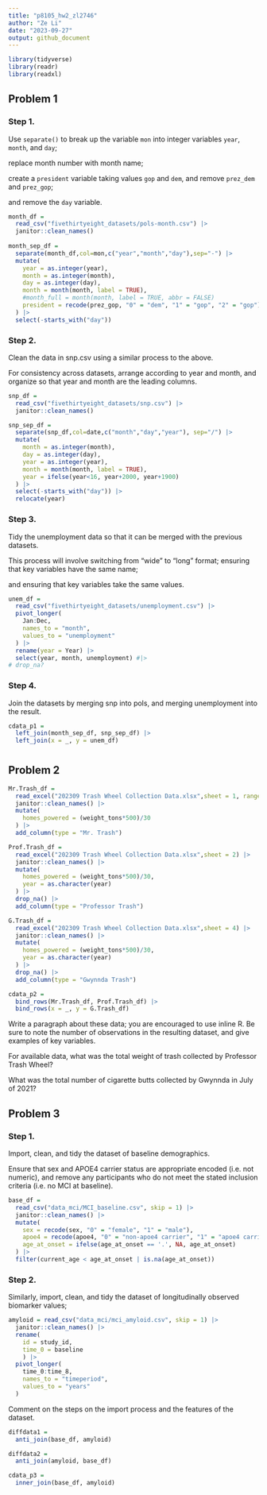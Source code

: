 ```yaml
---
title: "p8105_hw2_zl2746"
author: "Ze Li"
date: "2023-09-27"
output: github_document
---
```


```r
library(tidyverse)
library(readr)
library(readxl)
```

## Problem 1

### Step 1. 

Use `separate()` to break up the variable `mon` into integer variables `year`, `month`, and `day`; 

replace month number with month name; 

create a `president` variable taking values `gop` and `dem`, and remove `prez_dem` and `prez_gop`; 

and remove the `day` variable.

```r
month_df = 
  read_csv("fivethirtyeight_datasets/pols-month.csv") |>
  janitor::clean_names()
  
month_sep_df =
  separate(month_df,col=mon,c("year","month","day"),sep="-") |>
  mutate(
    year = as.integer(year),
    month = as.integer(month),
    day = as.integer(day),
    month = month(month, label = TRUE),
    #month_full = month(month, label = TRUE, abbr = FALSE)
    president = recode(prez_gop, "0" = "dem", "1" = "gop", "2" = "gop")
  ) |>
  select(-starts_with("day"))
```

### Step 2. 

Clean the data in snp.csv using a similar process to the above. 

For consistency across datasets, arrange according to year and month, and organize so that year and month are the leading columns.

```r
snp_df = 
  read_csv("fivethirtyeight_datasets/snp.csv") |>
  janitor::clean_names()

snp_sep_df =
  separate(snp_df,col=date,c("month","day","year"), sep="/") |>
  mutate(
    month = as.integer(month),
    day = as.integer(day),
    year = as.integer(year),
    month = month(month, label = TRUE),
    year = ifelse(year<16, year+2000, year+1900)
  ) |>
  select(-starts_with("day")) |>
  relocate(year)
```

### Step 3. 

Tidy the unemployment data so that it can be merged with the previous datasets. 

This process will involve switching from “wide” to “long” format; ensuring that key variables have the same name; 

and ensuring that key variables take the same values.

```r
unem_df = 
  read_csv("fivethirtyeight_datasets/unemployment.csv") |>
  pivot_longer(
    Jan:Dec, 
    names_to = "month",
    values_to = "unemployment"
  ) |> 
  rename(year = Year) |> 
  select(year, month, unemployment) #|>
# drop_na?
```

### Step 4. 

Join the datasets by merging snp into pols, and merging unemployment into the result. 

```r
cdata_p1 = 
  left_join(month_sep_df, snp_sep_df) |>
  left_join(x = _, y = unem_df) 

```

#

## Problem 2

```r
Mr.Trash_df = 
  read_excel("202309 Trash Wheel Collection Data.xlsx",sheet = 1, range = "A2:N549") |>
  janitor::clean_names() |>
  mutate(
    homes_powered = (weight_tons*500)/30
  ) |>
  add_column(type = "Mr. Trash")

Prof.Trash_df = 
  read_excel("202309 Trash Wheel Collection Data.xlsx",sheet = 2) |>
  janitor::clean_names() |>
  mutate(
    homes_powered = (weight_tons*500)/30,
    year = as.character(year)
  ) |>
  drop_na() |>
  add_column(type = "Professor Trash") 

G.Trash_df = 
  read_excel("202309 Trash Wheel Collection Data.xlsx",sheet = 4) |>
  janitor::clean_names() |>
  mutate(
    homes_powered = (weight_tons*500)/30,
    year = as.character(year)
  ) |>
  drop_na() |>
  add_column(type = "Gwynnda Trash")

cdata_p2 = 
  bind_rows(Mr.Trash_df, Prof.Trash_df) |>
  bind_rows(x = _, y = G.Trash_df)
```

Write a paragraph about these data; you are encouraged to use inline R. Be sure to note the number of observations in the resulting dataset, and give examples of key variables.

For available data, what was the total weight of trash collected by Professor Trash Wheel? 

What was the total number of cigarette butts collected by Gwynnda in July of 2021?


## Problem 3

### Step 1. 

Import, clean, and tidy the dataset of baseline demographics. 

Ensure that sex and APOE4 carrier status are appropriate encoded (i.e. not numeric), and remove any participants who do not meet the stated inclusion criteria (i.e. no MCI at baseline). 

```r
base_df = 
  read_csv("data_mci/MCI_baseline.csv", skip = 1) |>
  janitor::clean_names() |>
  mutate(
    sex = recode(sex, "0" = "female", "1" = "male"),
    apoe4 = recode(apoe4, "0" = "non-apoe4 carrier", "1" = "apoe4 carrier"),
    age_at_onset = ifelse(age_at_onset == '.', NA, age_at_onset)
  ) |>
  filter(current_age < age_at_onset | is.na(age_at_onset)) 
```



### Step 2. 

Similarly, import, clean, and tidy the dataset of longitudinally observed biomarker values; 

```r
amyloid = read_csv("data_mci/mci_amyloid.csv", skip = 1) |>
  janitor::clean_names() |>
  rename(
    id = study_id,
    time_0 = baseline
    ) |>
  pivot_longer(
    time_0:time_8, 
    names_to = "timeperiod",
    values_to = "years"
  ) 
```

Comment on the steps on the import process and the features of the dataset.

```r
diffdata1 =
  anti_join(base_df, amyloid)

diffdata2 =
  anti_join(amyloid, base_df)

cdata_p3 = 
  inner_join(base_df, amyloid)
```

